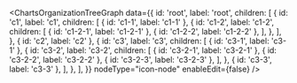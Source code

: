 <ChartsOrganizationTreeGraph 
    data={{ id: 'root', label: 'root', children: [
        { id: 'c1', label: 'c1', children: [
            { id: 'c1-1', label: 'c1-1' },
            { id: 'c1-2', label: 'c1-2', children: [
                { id: 'c1-2-1', label: 'c1-2-1' },
                { id: 'c1-2-2', label: 'c1-2-2' },
              ],
            },
          ],
        },
        { id: 'c2', label: 'c2' },
        { id: 'c3', label: 'c3', children: [
            { id: 'c3-1', label: 'c3-1' },
            { id: 'c3-2', label: 'c3-2', children: [
                { id: 'c3-2-1', label: 'c3-2-1' },
                { id: 'c3-2-2', label: 'c3-2-2' },
                { id: 'c3-2-3', label: 'c3-2-3' },
              ],
            },
            { id: 'c3-3', label: 'c3-3' },
          ],
        },
      ],
    }}
    nodeType="icon-node" 
    enableEdit={false}
/>